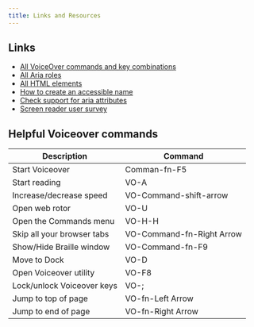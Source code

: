 ```yaml
---
title: Links and Resources
---
```


## Links

- [All VoiceOver commands and key combinations](https://www.apple.com/voiceover/info/guide/_1131.html)
- [All Aria roles](https://www.w3.org/TR/wai-aria-1.2/#roles_categorization)
- [All HTML elements](https://developer.mozilla.org/en-US/docs/Web/HTML/Element)
- [How to create an accessible name](https://www.tpgi.com/what-is-an-accessible-name/)
- [Check support for aria attributes](https://a11ysupport.io/)
- [Screen reader user survey](https://webaim.org/projects/screenreadersurvey8/)

## Helpful Voiceover commands

| Description                | Command                   |
| -------------------------- | ------------------------- |
| Start Voiceover            | Comman-fn-F5              |
| Start reading              | VO-A                      |
| Increase/decrease speed    | VO-Command-shift-arrow    |
| Open web rotor             | VO-U                      |
| Open the Commands menu     | VO-H-H                    |
| Skip all your browser tabs | VO-Command-fn-Right Arrow |
| Show/Hide Braille window   | VO-Command-fn-F9          |
| Move to Dock               | VO-D                      |
| Open Voiceover utility     | VO-F8                     |
| Lock/unlock Voiceover keys | VO-;                      |
| Jump to top of page        | VO-fn-Left Arrow          |
| Jump to end of page        | VO-fn-Right Arrow         |

